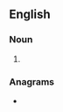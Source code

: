 ==English==

===Noun===
{{head|en|noun plural form}}

# {{plural of|spalting|lang=en}}

===Anagrams===
* {{l|en|pint glass}}